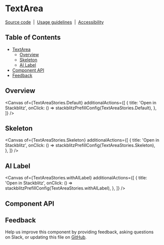 
<Meta isTemplate />

# TextArea

[Source code](https://github.com/carbon-design-system/carbon/tree/main/packages/react/src/components/TextArea)
&nbsp;|&nbsp;
[Usage guidelines](https://carbondesignsystem.com/components/text-input/usage/#text-area)
&nbsp;|&nbsp;
[Accessibility](https://www.carbondesignsystem.com/components/text-input/accessibility)

## Table of Contents

- [TextArea](#textarea)
  - [Overview](#overview)
  - [Skeleton](#skeleton)
  - [AI Label](#ai-label)
- [Component API](#component-api)
- [Feedback](#feedback)

## Overview

<Canvas
  of={TextAreaStories.Default}
  additionalActions={[
    {
      title: 'Open in Stackblitz',
      onClick: () => stackblitzPrefillConfig(TextAreaStories.Default),
    },
  ]}
/>

## Skeleton
<Canvas
  of={TextAreaStories.Skeleton}
  additionalActions={[
    {
      title: 'Open in Stackblitz',
      onClick: () => stackblitzPrefillConfig(TextAreaStories.Skeleton),
    },
  ]}
/>

## AI Label
<Canvas
  of={TextAreaStories.withAILabel}
  additionalActions={[
    {
      title: 'Open in Stackblitz',
      onClick: () => stackblitzPrefillConfig(TextAreaStories.withAILabel),
    },
  ]}
/>

## Component API

<ArgTypes />

## Feedback

Help us improve this component by providing feedback, asking questions on Slack,
or updating this file on
[GitHub](https://github.com/carbon-design-system/carbon/edit/main/packages/react/src/components/TextArea/TextArea.mdx).
